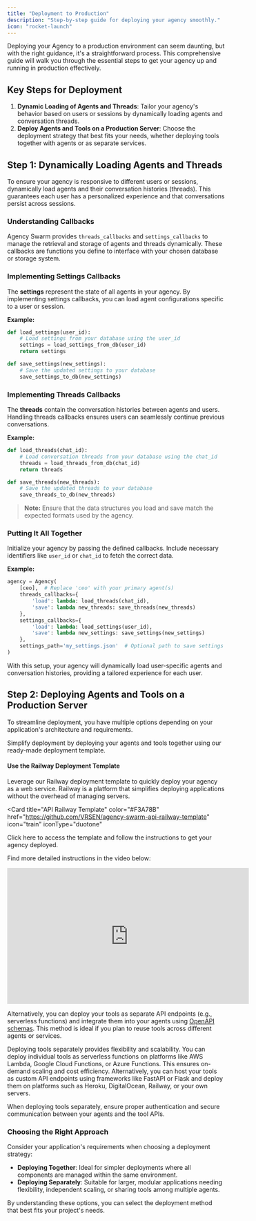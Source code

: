 ```yaml
---
title: "Deployment to Production"
description: "Step-by-step guide for deploying your agency smoothly."
icon: "rocket-launch"
---
```


Deploying your Agency to a production environment can seem daunting, but with the right guidance, it's a straightforward process. This comprehensive guide will walk you through the essential steps to get your agency up and running in production effectively.

## Key Steps for Deployment

1. **Dynamic Loading of Agents and Threads**: Tailor your agency's behavior based on users or sessions by dynamically loading agents and conversation threads.
2. **Deploy Agents and Tools on a Production Server**: Choose the deployment strategy that best fits your needs, whether deploying tools together with agents or as separate services.

## Step 1: Dynamically Loading Agents and Threads

To ensure your agency is responsive to different users or sessions, dynamically load agents and their conversation histories (threads). This guarantees each user has a personalized experience and that conversations persist across sessions.

### Understanding Callbacks

Agency Swarm provides `threads_callbacks` and `settings_callbacks` to manage the retrieval and storage of agents and threads dynamically. These callbacks are functions you define to interface with your chosen database or storage system.

### Implementing Settings Callbacks

The **settings** represent the state of all agents in your agency. By implementing settings callbacks, you can load agent configurations specific to a user or session.

**Example:**

```python
def load_settings(user_id):
    # Load settings from your database using the user_id
    settings = load_settings_from_db(user_id)
    return settings

def save_settings(new_settings):
    # Save the updated settings to your database
    save_settings_to_db(new_settings)
```

### Implementing Threads Callbacks

The **threads** contain the conversation histories between agents and users. Handling threads callbacks ensures users can seamlessly continue previous conversations.

**Example:**

```python
def load_threads(chat_id):
    # Load conversation threads from your database using the chat_id
    threads = load_threads_from_db(chat_id)
    return threads

def save_threads(new_threads):
    # Save the updated threads to your database
    save_threads_to_db(new_threads)
```

> **Note:** Ensure that the data structures you load and save match the expected formats used by the agency.

### Putting It All Together

Initialize your agency by passing the defined callbacks. Include necessary identifiers like `user_id` or `chat_id` to fetch the correct data.

**Example:**

```python
agency = Agency(
    [ceo],  # Replace 'ceo' with your primary agent(s)
    threads_callbacks={
        'load': lambda: load_threads(chat_id),
        'save': lambda new_threads: save_threads(new_threads)
    },
    settings_callbacks={
        'load': lambda: load_settings(user_id),
        'save': lambda new_settings: save_settings(new_settings)
    },
    settings_path='my_settings.json'  # Optional path to save settings locally
)
```

With this setup, your agency will dynamically load user-specific agents and conversation histories, providing a tailored experience for each user.

## Step 2: Deploying Agents and Tools on a Production Server

To streamline deployment, you have multiple options depending on your application's architecture and requirements.

<Accordion title="Option 1: Deploy Agents Together with Tools" defaultOpen={true}>

Simplify deployment by deploying your agents and tools together using our ready-made deployment template.

#### Use the Railway Deployment Template

Leverage our Railway deployment template to quickly deploy your agency as a web service. Railway is a platform that simplifies deploying applications without the overhead of managing servers.

<Card
  title="API Railway Template"
  color="#F3A78B"
  href="https://github.com/VRSEN/agency-swarm-api-railway-template"
  icon="train"
  iconType="duotone"
>
  Click here to access the template and follow the instructions to get your agency deployed.
</Card>

Find more detailed instructions in the video below:

<iframe width="560" height="315" src="https://www.youtube.com/embed/53_e3lmk6Mo?si=kASCTtxfa6ljqGNy&amp;start=806" title="YouTube video player" frameborder="0" allow="accelerometer; autoplay; clipboard-write; encrypted-media; gyroscope; picture-in-picture; web-share" referrerpolicy="strict-origin-when-cross-origin" allowfullscreen></iframe>

</Accordion>

<Accordion title="Option 2: Deploy Tools as Separate API Endpoints" defaultOpen={false}>

Alternatively, you can deploy your tools as separate API endpoints (e.g., serverless functions) and integrate them into your agents using [OpenAPI schemas](/additional-features/openapi-schemas). This method is ideal if you plan to reuse tools across different agents or services.

Deploying tools separately provides flexibility and scalability. You can deploy individual tools as serverless functions on platforms like AWS Lambda, Google Cloud Functions, or Azure Functions. This ensures on-demand scaling and cost efficiency. Alternatively, you can host your tools as custom API endpoints using frameworks like FastAPI or Flask and deploy them on platforms such as Heroku, DigitalOcean, Railway, or your own servers.

<Note>
  When deploying tools separately, ensure proper authentication and secure communication between your agents and the
  tool APIs.
</Note>

</Accordion>

### Choosing the Right Approach

Consider your application's requirements when choosing a deployment strategy:

- **Deploying Together**: Ideal for simpler deployments where all components are managed within the same environment.
- **Deploying Separately**: Suitable for larger, modular applications needing flexibility, independent scaling, or sharing tools among multiple agents.

By understanding these options, you can select the deployment method that best fits your project's needs.
